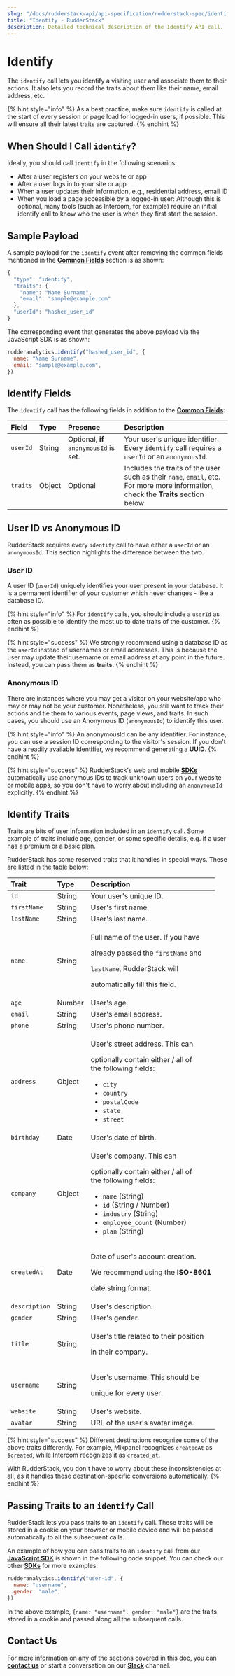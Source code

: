 ```yaml
---
slug: "/docs/rudderstack-api/api-specification/rudderstack-spec/identify"
title: "Identify - RudderStack"
description: Detailed technical description of the Identify API call.
---
```


# Identify

The `identify` call lets you identify a visiting user and associate them to their actions. It also lets you record the traits about them like their name, email address, etc.

{% hint style="info" %}
As a best practice, make sure `identify` is called at the start of every session or page load for logged-in users, if possible. This will ensure all their latest traits are captured.
{% endhint %}

## When Should I Call `identify`?

Ideally, you should call `identify` in the following scenarios:

- After a user registers on your website or app
- After a user logs in to your site or app
- When a user updates their information, e.g., residential address, email ID
- When you load a page accessible by a logged-in user: Although this is optional, many tools \(such as Intercom, for example\) require an initial identify call to know who the user is when they first start the session.

## Sample Payload

A sample payload for the `identify` event after removing the common fields mentioned in the [**Common Fields**](common-fields.md) section is as shown:

```javascript
{
  "type": "identify",
  "traits": {
    "name": "Name Surname",
    "email": "sample@example.com"
  },
  "userId": "hashed_user_id"
}
```

The corresponding event that generates the above payload via the JavaScript SDK is as shown:

```javascript
rudderanalytics.identify("hashed_user_id", {
  name: "Name Surname",
  email: "sample@example.com",
})
```

## Identify Fields

The `identify` call has the following fields in addition to the [**Common Fields**](common-fields.md):

| **Field** | **Type** | **Presence**                           | **Description**                                                                                                                    |
| :-------- | :------- | :------------------------------------- | :--------------------------------------------------------------------------------------------------------------------------------- |
| `userId`  | String   | Optional, **if** `anonymousId` is set. | Your user's unique identifier. Every `identify` call requires a `userId` or an `anonymousId`.                                      |
| `traits`  | Object   | Optional                               | Includes the traits of the user such as their `name`, `email`, etc. For more more information, check the **Traits** section below. |

## User ID vs Anonymous ID

RudderStack requires every `identify` call to have either a `userId` or an `anonymousId`. This section highlights the difference between the two.

### User ID

A user ID \(`userId`\) uniquely identifies your user present in your database. It is a permanent identifier of your customer which never changes - like a database ID.

{% hint style="info" %}
For `identify` calls, you should include a `userId` as often as possible to identify the most up to date traits of the customer.
{% endhint %}

{% hint style="success" %}
We strongly recommend using a database ID as the `userId` instead of usernames or email addresses. This is because the user may update their username or email address at any point in the future. Instead, you can pass them as **traits**.
{% endhint %}

### Anonymous ID

There are instances where you may get a visitor on your website/app who may or may not be your customer. Nonetheless, you still want to track their actions and tie them to various events, page views, and traits. In such cases, you should use an Anonymous ID \(`anonymousId`\) to identify this user.

{% hint style="info" %}
An anonymousId can be any identifier. For instance, you can use a session ID corresponding to the visitor's session. If you don't have a readily available identifier, we recommend generating a **UUID**.
{% endhint %}

{% hint style="success" %}
RudderStack's web and mobile [**SDKs**](../../../stream-sources/rudderstack-sdk-integration-guides/) automatically use anonymous IDs to track unknown users on your website or mobile apps, so you don't have to worry about including an `anonymousId` explicitly.
{% endhint %}

## Identify Traits

Traits are bits of user information included in an `identify` call. Some example of traits include age, gender, or some specific details, e.g. if a user has a premium or a basic plan.

RudderStack has some reserved traits that it handles in special ways. These are listed in the table below:

<table>
  <thead>
    <tr>
      <th style="text-align:left">
        <b>Trait</b>
      </th>
      <th style="text-align:left">
        <b>Type</b>
      </th>
      <th style="text-align:left">
        <b>Description</b>
      </th>
    </tr>
  </thead>
  <tbody>
    <tr>
      <td style="text-align:left">
        <code>id</code>
      </td>
      <td style="text-align:left">String</td>
      <td style="text-align:left">Your user&apos;s unique ID.</td>
    </tr>
    <tr>
      <td style="text-align:left">
        <code>firstName</code>
      </td>
      <td style="text-align:left">String</td>
      <td style="text-align:left">User&apos;s first name.</td>
    </tr>
    <tr>
      <td style="text-align:left">
        <code>lastName</code>
      </td>
      <td style="text-align:left">String</td>
      <td style="text-align:left">User&apos;s last name.</td>
    </tr>
    <tr>
      <td style="text-align:left">
        <code>name</code>
      </td>
      <td style="text-align:left">String</td>
      <td style="text-align:left">
        <p>Full name of the user. If you have</p>
        <p>
          already passed the <code>firstName</code> and
        </p>
        <p>
          <code>lastName</code>, RudderStack will
        </p>
        <p>automatically fill this field.</p>
      </td>
    </tr>
    <tr>
      <td style="text-align:left">
        <code>age</code>
      </td>
      <td style="text-align:left">Number</td>
      <td style="text-align:left">User&apos;s age.</td>
    </tr>
    <tr>
      <td style="text-align:left">
        <code>email</code>
      </td>
      <td style="text-align:left">String</td>
      <td style="text-align:left">User&apos;s email address.</td>
    </tr>
    <tr>
      <td style="text-align:left">
        <code>phone</code>
      </td>
      <td style="text-align:left">String</td>
      <td style="text-align:left">User&apos;s phone number.</td>
    </tr>
    <tr>
      <td style="text-align:left">
        <code>address</code>
      </td>
      <td style="text-align:left">Object</td>
      <td style="text-align:left">
        <p>User&apos;s street address. This can</p>
        <p>
          optionally contain either / all of
          <br />
          the following fields:
        </p>
        <p></p>
        <ul>
          <li>
            <code>city</code>
          </li>
          <li>
            <code>country</code>
          </li>
          <li>
            <code>postalCode</code>
          </li>
          <li>
            <code>state</code>
          </li>
          <li>
            <code>street</code>
          </li>
        </ul>
      </td>
    </tr>
    <tr>
      <td style="text-align:left">
        <code>birthday</code>
      </td>
      <td style="text-align:left">Date</td>
      <td style="text-align:left">User&apos;s date of birth.</td>
    </tr>
    <tr>
      <td style="text-align:left">
        <code>company</code>
      </td>
      <td style="text-align:left">Object</td>
      <td style="text-align:left">
        <p>User&apos;s company. This can</p>
        <p>
          optionally contain either / all of
          <br />
          the following fields:
        </p>
        <p></p>
        <ul>
          <li>
            <code>name</code> (String)
          </li>
          <li>
            <code>id</code> (String / Number)
          </li>
          <li>
            <code>industry</code> (String)
          </li>
          <li>
            <code>employee_count</code> (Number)
          </li>
          <li>
            <code>plan</code> (String)
          </li>
        </ul>
      </td>
    </tr>
    <tr>
      <td style="text-align:left">
        <code>createdAt</code>
      </td>
      <td style="text-align:left">Date</td>
      <td style="text-align:left">
        <p>Date of user&apos;s account creation.</p>
        <p>
          We recommend using the <b>ISO-8601</b>
        </p>
        <p>date string format.</p>
      </td>
    </tr>
    <tr>
      <td style="text-align:left">
        <code>description</code>
      </td>
      <td style="text-align:left">String</td>
      <td style="text-align:left">User&apos;s description.</td>
    </tr>
    <tr>
      <td style="text-align:left">
        <code>gender</code>
      </td>
      <td style="text-align:left">String</td>
      <td style="text-align:left">User&apos;s gender.</td>
    </tr>
    <tr>
      <td style="text-align:left">
        <code>title</code>
      </td>
      <td style="text-align:left">String</td>
      <td style="text-align:left">
        <p>User&apos;s title related to their position</p>
        <p>in their company.</p>
      </td>
    </tr>
    <tr>
      <td style="text-align:left">
        <code>username</code>
      </td>
      <td style="text-align:left">String</td>
      <td style="text-align:left">
        <p>User&apos;s username. This should be</p>
        <p>unique for every user.</p>
      </td>
    </tr>
    <tr>
      <td style="text-align:left">
        <code>website</code>
      </td>
      <td style="text-align:left">String</td>
      <td style="text-align:left">User&apos;s website.</td>
    </tr>
    <tr>
      <td style="text-align:left">
        <code>avatar</code>
      </td>
      <td style="text-align:left">String</td>
      <td style="text-align:left">URL of the user&apos;s avatar image.</td>
    </tr>
  </tbody>
</table>

{% hint style="success" %}
Different destinations recognize some of the above traits differently. For example, Mixpanel recognizes `createdAt` as `$created`, while Intercom recognizes it as `created_at`.

With RudderStack, you don't have to worry about these inconsistencies at all, as it handles these destination-specific conversions automatically.
{% endhint %}

## Passing Traits to an `identify` Call

RudderStack lets you pass traits to an `identify` call. These traits will be stored in a cookie on your browser or mobile device and will be passed automatically to all the subsequent calls.

An example of how you can pass traits to an `identify` call from our [**JavaScript SDK**](../../../stream-sources/rudderstack-sdk-integration-guides/rudderstack-javascript-sdk/) is shown in the following code snippet. You can check our other [**SDKs**](../../../stream-sources/rudderstack-sdk-integration-guides/) for more examples.

```javascript
rudderanalytics.identify("user-id", {
  name: "username",
  gender: "male",
})
```

In the above example, `{name: "username", gender: "male"}` are the traits stored in a cookie and passed along all the subsequent calls.

## Contact Us

For more information on any of the sections covered in this doc, you can [**contact us**](mailto:%20docs@rudderstack.com) or start a conversation on our [**Slack**](https://resources.rudderstack.com/join-rudderstack-slack) channel.
